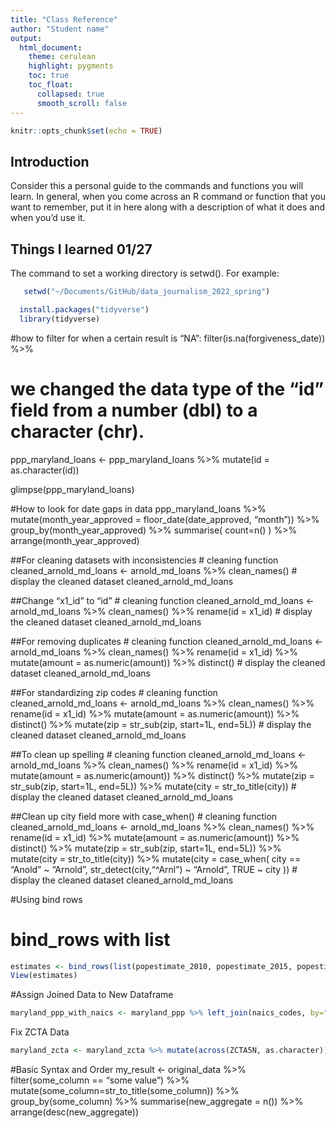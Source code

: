 ```yaml
---
title: "Class Reference"
author: "Student name"
output:
  html_document:
    theme: cerulean
    highlight: pygments
    toc: true
    toc_float:
      collapsed: true
      smooth_scroll: false
---
```


```r
knitr::opts_chunk$set(echo = TRUE)
```

## Introduction

Consider this a personal guide to the commands and functions you will learn. In general, when you come across an R command or function that you want to remember, put it in here along with a description of what it does and when you'd use it.

## Things I learned 01/27

The command to set a working directory is setwd(). For example:

```r
   setwd("~/Documents/GitHub/data_journalism_2022_spring")
```

```r
  install.packages("tidyverse")
  library(tidyverse)
```

#how to filter for when a certain result is "NA":
filter(is.na(forgiveness_date)) %>%

# we changed the data type of the "id" field from a number (dbl) to a character (chr).
ppp_maryland_loans <- ppp_maryland_loans %>%
  mutate(id = as.character(id))

glimpse(ppp_maryland_loans)

#How to look for date gaps in data
ppp_maryland_loans %>%
  mutate(month_year_approved = floor_date(date_approved, "month")) %>%
  group_by(month_year_approved) %>%
   summarise(
    count=n()
  ) %>%
  arrange(month_year_approved)

##For cleaning datasets with inconsistencies
# cleaning function
cleaned_arnold_md_loans <- arnold_md_loans %>%
  clean_names()
# display the cleaned dataset
cleaned_arnold_md_loans

##Change "x1_id" to "id"
# cleaning function
cleaned_arnold_md_loans <- arnold_md_loans %>%
  clean_names() %>%
  rename(id = x1_id)
# display the cleaned dataset
cleaned_arnold_md_loans

##For removing duplicates
# cleaning function
cleaned_arnold_md_loans <- arnold_md_loans %>%
  clean_names() %>%
  rename(id = x1_id) %>%
  mutate(amount = as.numeric(amount)) %>%
  distinct()
# display the cleaned dataset
cleaned_arnold_md_loans

##For standardizing zip codes
# cleaning function
cleaned_arnold_md_loans <- arnold_md_loans %>%
  clean_names() %>%
  rename(id = x1_id) %>%
  mutate(amount = as.numeric(amount)) %>%
  distinct() %>%
  mutate(zip = str_sub(zip, start=1L, end=5L))
# display the cleaned dataset
cleaned_arnold_md_loans

##To clean up spelling
# cleaning function
cleaned_arnold_md_loans <- arnold_md_loans %>%
  clean_names() %>%
  rename(id = x1_id) %>%
  mutate(amount = as.numeric(amount)) %>%
  distinct() %>%
  mutate(zip = str_sub(zip, start=1L, end=5L)) %>%
  mutate(city = str_to_title(city))
# display the cleaned dataset
cleaned_arnold_md_loans

##Clean up city field more with case_when()
# cleaning function
cleaned_arnold_md_loans <- arnold_md_loans %>%
  clean_names() %>%
  rename(id = x1_id) %>%
  mutate(amount = as.numeric(amount)) %>%
  distinct() %>%
  mutate(zip = str_sub(zip, start=1L, end=5L)) %>%
  mutate(city = str_to_title(city)) %>%
  mutate(city = case_when(
    city == "Anold" ~ "Arnold",
    str_detect(city,"^Arnl") ~ "Arnold",
    TRUE ~ city
  ))
# display the cleaned dataset
cleaned_arnold_md_loans

#Using bind rows

# bind_rows with list
```r
estimates <- bind_rows(list(popestimate_2010, popestimate_2015, popestimate_2020))
View(estimates)
```

#Assign Joined Data to New Dataframe

```r
maryland_ppp_with_naics <- maryland_ppp %>% left_join(naics_codes, by="naics_code")
```

Fix ZCTA Data

```r
maryland_zcta <- maryland_zcta %>% mutate(across(ZCTA5N, as.character))
```

#Basic Syntax and Order
my_result <- original_data %>%
  filter(some_column == "some value") %>%
  mutate(some_column=str_to_title(some_column)) %>%
  group_by(some_column) %>%
  summarise(new_aggregate = n()) %>%
  arrange(desc(new_aggregate))
  
